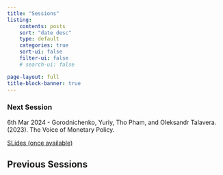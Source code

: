 ```yaml
---
title: "Sessions"
listing:
    contents: posts
    sort: "date desc"
    type: default
    categories: true 
    sort-ui: false 
    filter-ui: false
    # search-ui: false

page-layout: full 
title-block-banner: true
---
```


### Next Session
6th Mar 2024 - Gorodnichenko, Yuriy, Tho Pham, and Oleksandr Talavera. (2023). The Voice of Monetary Policy.

[SLides (once available)]()  

## Previous Sessions

